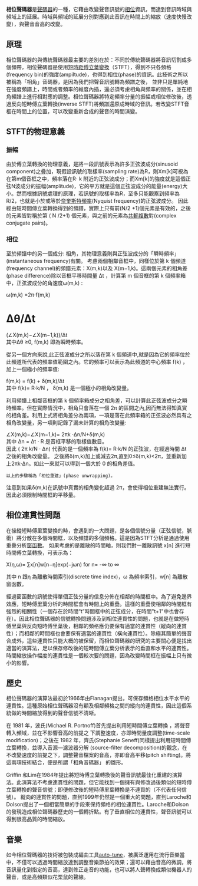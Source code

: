 {{copypaste|time=2019-03-10T11:50:59+00:00}}
{{unreferenced|time=2019-03-10T11:50:59+00:00}}
<!-- 檔案不存在 [[File:Autotuneevo6.jpg|thumb]]。]] ，可從英文維基百科取得 -->
'''相位聲碼器'''是[[聲碼器|聲碼器]]的一種，它藉由改變聲音訊號的[[相位|相位]]資訊，而達到音訊時域與頻域上的延展。時域與頻域的延展分別對應到此音訊在時間上的縮放（速度快慢改變），與聲音音高的改變。

==原理==

相位聲碼器的與傳統聲碼器最主要的差別在於：不同於傳統聲碼器將音訊切割成多個頻帶，相位聲碼器是使用[[短時距傅立葉變換|短時距傅立葉變換]]（STFT），得到不只各頻格(frequency bin)的強度(ampiltude)，也得到相位(phase)的資訊。此技術之所以被稱為「相角」音碼器，是因為我們把聲音訊號轉為頻譜之後， 並非只是單純地在強度頻譜上，時間或者頻率的維度內插，還必須考慮相角與頻率的關係，並在相角頻譜上進行相對應的調整。相位聲碼器將特定頻率分量的振幅或相位修改後，透過反向短時傅立葉轉換(inverse STFT)將頻譜還原成時域的音訊。若改變STFT音框在時間上的位置，可以改變重新合成的聲音的時間演變。

==STFT的物理意義==

===振幅===
由於傅立葉轉換的物理意義，是將一段訊號表示為許多正弦波成分(sinusoid component)之疊加，現假設訊號的取樣率(sampling rate)為R，則Xm[k]可視為在第m個音框之中，頻率落在R⋅ k 附近的正弦波成分；而Xm[k]的強度就是這個正弦N波成分的振幅(amplitude)，它的平方就是這個正弦波成分的能量(energy)大小。然而根據訊號處理的原理，若訊號的取樣率為R，至多只能觀察到頻率為 R/2，也就是小於或等於[[奈奎斯特頻率|奈奎斯特頻率]](Nyquist frequency)的正弦波成分。
因此經由短時間傅立葉轉換得到的頻譜，實際上只有前(N/2 +1)個元素是有效的，之後的元素皆對稱於第 ( N /2+1) 個元素，與之前的元素為[[共軛複數|共軛複數]]對(complex conjugate pairs)。

===相位===
至於頻譜中的另一個成分: 相角，其物理意義則與正弦波成分的「瞬時頻率」(instantaneous frequency)有關。
考慮兩個相鄰音框中，同樣位於第 k 個頻道(frequency channel)的頻譜元素：X(m,k)以及 X(m−1,k)。這兩個元素的相角差(phase difference)除以音框平移時間量 Δt ，計算第 m 個音框的第 k 個頻率箱中，正弦波成分的角速度ω(m,k) :

ω(m,k) =2π⋅f(m,k)<br />

=Δθ/Δt <br />

= (∠X(m,k)−∠X(m−1,k))/Δt<br />

其中Δθ ≥0, f(m,k) 即為瞬時頻率。

從另一個方向來說,此正弦波成分之所以落在第 k 個頻道中,就是因為它的頻率位於此頻道所代表的頻率值範圍之內。它的頻率可以表示為此頻道的中心頻率 f(k) ，加上一個極小的頻率值:

f(m,k) = f(k) +  δ(m,k)/Δt<br />

其中 f(k)= R⋅k/N ， δ(m,k) 是一個極小的相角改變量。<br />


利用頻譜上相鄰音框的第 k 個頻率箱成分之相角差，可以計算此正弦波成分之瞬時頻率。但在實際情況中，相角只會落在一個 2π 的區間之內,因而無法得知真實的相角差。利用上式將相角差分為兩項，一項是落在此頻率箱的正弦波必然具有之相角改變量，另一項則記錄了漏未計算的相角改變量:

∠X(m,k)−∠X(m−1,k)= 2πk ⋅Δn/N+δ(m,k)<br />

其中 Δn = Δt ⋅ R 是音框平移的取樣值數目。<br />

因此 ( 2π k/N ⋅ Δn) 代表的是一個頻率為 f(k)= R⋅k/N 的正弦波，在經過時間 Δt 之後的相角改變量。
之後將δ(m,k)加上或減去2π,直到0≤δ(m,k)<2π，並重新加上2πk⋅Δn。如此一來就可以得到一個大於 0 的相角差值。
 以上的步驟稱為「相位重建」(phase unwrapping)。
注意到如果δ(m,k)在訊號中真實的相角變化超過 2π，會使得相位重建無法實行。 因此必須限制時間框的平移量。

==相位連貫性問題==

在操縱短時傅里葉變換的時，會遇到的一大問題，是各個信號分量（正弦信號，脈衝）將分散在多個時間框，以及頻譜的多個頻格。這是因為STFT分析是通過使用重疊分析[[窗函數|窗函數]]。
如果考慮的是離散的時間軸，則我們對一離散訊號 x[n] 進行短時間傅立葉轉換，可表示為：

X(η,ω)= ∑x[n]w[n−η]exp(−jωn)    for n= -∞ to ∞

其中 n 跟η 為離散時間索引(discrete time index)，ω 為頻率索引，w[n] 為離散窗函數。

經過窗函數的訊號使得單個正弦分量的信息分佈在相鄰的時間框中。為了避免邊界效應，短時傅里葉分析的時間框會有時間上的重疊。這樣的重疊使相鄰的時間框有強烈的相關性（一個存在於時間“t”時間框中的正弦成分，在時間"t+1"中也會存在）。因此相位聲碼器的信號轉換問題涉及到相位連貫性的問題，也就是在做短時傅里葉與反向短時傅里葉後，相鄰的頻格應仍要保有適當的連貫性（縱向的連貫性）；而相鄰的時間框也會要保有適當的連貫性（橫向連貫性）。除極其簡單的聲音合成外，這些連貫性只能大概的被保留，而相位聲碼器的研究的主要關心便是找出適當的演算法，足以保存修改後的短時間傅立葉分析表示的垂直和水平的連貫性。時間縮放操作幅度的連貫性是一個較次要的問題，因為改變時間框在振幅上只有微小的影響。


==歷史==

相位聲碼器的演算法最初於1966年由Flanagan提出，可保存頻格相位水平水平的連貫性。這種原始相位聲碼器沒有顧及相鄰頻格之間的縱向的連貫性，因此這個系統做的時間縮放得到的聲音信號不清晰。

在 1981 年，波氏(Michael R. Portnoff)首先提出利用短時間傅立葉轉換 ，將聲音轉入頻域，並在不影響音高的前提之 下調整速度，亦即時間量度調整(time-scale modification)；之後在 1982 年，齊氏(Stephanie Seneff)同樣提出利用短時間傅立葉轉換，並導入音源—濾波器分解 (source-filter decomposition)的觀念，在不改變速度的前提之下，調整聲音檔案的音高，亦即音高平移(pitch shifting)。將這兩項技術結合，便是所謂「相角音碼器」 的雛形。

Griffin 和Lim在1984年提出將短時傅立葉轉換後的聲音訊號最佳化重建的演算法。此演算法不考慮連貫性的問題，但它能找到一個擁有與修改過後類似的短時傅立葉轉換的聲音信號；即便修改後的短時傅里葉轉換是不連貫的（不代表任何信號）。
縱向的連貫性的問題，直到1999年仍然是一個重大的問題，直到Laroche和Dolson提出了一個相當簡單的手段來保持頻格的相位連貫性。Laroche和Dolson的發現造成相位聲碼器歷史的一個轉折點。有了垂直相位的連貫性，聲音訊號可以得到很高品質的時間縮放。

==音樂==

如今相位聲碼器的技術被包裝成編曲工具[[auto-tune|auto-tune]]，被廣泛運用在流行音樂當中，不僅可以透過時間縮放達到調整音樂節拍的效果；還可以藉由音高的微調，將音訊量化到指定的音高，達到修正走音的功能，也可以將人聲轉換成類似機器人的聲音，或是高頻類似花栗鼠的聲線。